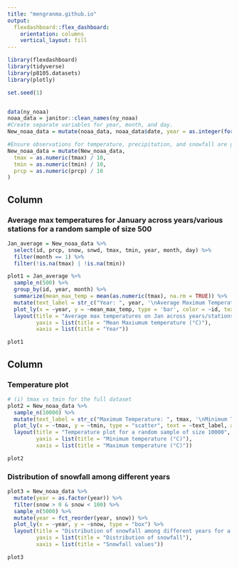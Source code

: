 ```yaml
---
title: "mengranma.github.io"
output: 
  flexdashboard::flex_dashboard:
    orientation: columns
    vertical_layout: fill
---
```



```r
library(flexdashboard)
library(tidyverse)
library(p8105.datasets)
library(plotly)
```

```r
set.seed(1)


data(ny_noaa)
noaa_data = janitor::clean_names(ny_noaa)
#Create separate variables for year, month, and day.
New_noaa_data = mutate(noaa_data, noaa_data$date, year = as.integer(format(noaa_data$date, format = "%Y")), month = as.integer(format(noaa_data$date, format = "%m")), day = as.integer(format(noaa_data$date, format = "%d")))

#Ensure observations for temperature, precipitation, and snowfall are given in reasonable units.
New_noaa_data = mutate(New_noaa_data,
  tmax = as.numeric(tmax) / 10, 
  tmin = as.numeric(tmin) / 10,
  prcp = as.numeric(prcp) / 10
)
```


Column {data-width=600}
-----------------------------------------------------------------------

### Average max temperatures for January across years/various stations for a random sample of size 500

```r
Jan_average = New_noaa_data %>%
  select(id, prcp, snow, snwd, tmax, tmin, year, month, day) %>% 
  filter(month == 1) %>% 
  filter(!is.na(tmax) | !is.na(tmin))

plot1 = Jan_average %>% 
  sample_n(500) %>% 
  group_by(id, year, month) %>%
  summarize(mean_max_temp = mean(as.numeric(tmax), na.rm = TRUE)) %>%
  mutate(text_label = str_c("Year: ", year, '\nAverage Maximum Temperature: ', mean_max_temp)) %>% 
  plot_ly(x = ~year, y = ~mean_max_temp, type = 'bar', color = ~id, text = ~text_label) %>% 
  layout(title = "Average max temperatures on Jan across years/stations for a n=500 random sample",
         yaxis = list(title = "Mean Maxiumum temperature (°C)"),
         xaxis = list(title = "Year"))

plot1
```

Column {data-width=400}
-----------------------------------------------------------------------

### Temperature plot

```r
# (i) tmax vs tmin for the full dataset
plot2 = New_noaa_data %>% 
  sample_n(10000) %>%
  mutate(text_label = str_c("Maximum Temperature: ", tmax, '\nMinimum Temperature: ', tmin)) %>% 
  plot_ly(x = ~tmax, y = ~tmin, type = "scatter", text = ~text_label, alpha = 0.5) %>% 
  layout(title = "Temperature plot for a random sample of size 10000",
         yaxis = list(title = "Minimum temperature (°C)"),
         xaxis = list(title = "Maximum temperature (°C)"))

plot2
```

### Distribution of snowfall among different years

```r
plot3 = New_noaa_data %>% 
  mutate(year = as.factor(year)) %>% 
  filter(snow > 0 & snow < 100) %>%
  sample_n(5000) %>%
  mutate(year = fct_reorder(year, snow)) %>%
  plot_ly(x = ~year, y = ~snow, type = "box") %>% 
  layout(title = "Distribution of snowfall among different years for a random sample of size 5000",
         yaxis = list(title = "Distribution of snowfall"),
         xaxis = list(title = "Snowfall values"))

plot3
```

